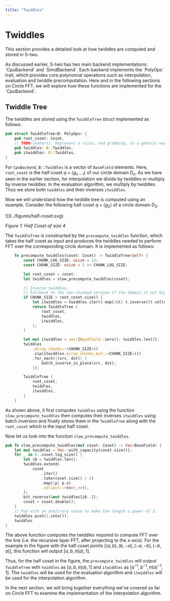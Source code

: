 ```yaml
---
title: "Twiddles"
---
```


# Twiddles

This section provides a detailed look at how twiddles are computed and stored in S-two.

<Callout type="info">
As discussed earlier, S-two has two main backend implementations: `CpuBackend` and `SimdBackend`. Each backend implements the `PolyOps` trait, which provides core polynomial operations such as interpolation, evaluation and twiddle precomputation. Here and in the following sections on Circle FFT, we will explore how these functions are implemented for the `CpuBackend`.
</Callout>

## Twiddle Tree

The twiddles are stored using the `TwiddleTree` struct implemented as follows:

```rust
pub struct TwiddleTree<B: PolyOps> {
    pub root_coset: Coset,
    // TODO(shahars): Represent a slice, and grabbing, in a generic way
    pub twiddles: B::Twiddles,
    pub itwiddles: B::Twiddles,
}
```

For `CpuBackend`, `B::Twiddles` is a vector of `BaseField` elements. Here, `root_coset` is the half coset $q + \langle g_{n-1} \rangle$ of our circle domain $D_n$. As we have seen in the earlier section, for interpolation we divide by twiddles or multiply by inverse twiddles. In the evaluation algorithm, we multiply by twiddles. Thus we store both `twiddles` and their inverses `itwiddles`.

Now we will understand how the twiddle tree is computed using an example. Consider the following half coset $q + \langle g_2 \rangle$ of a circle domain $D_3$.

<div style={{ textAlign: 'center' }}>
    ![](../figures/half-coset.svg)

*Figure 1: Half Coset of size 4*
</div>

The `TwiddleTree` is constructed by the `precompute_twiddles` function, which takes the half coset as input and produces the twiddles needed to perform FFT over the corresponding circle domain. It is implemented as follows:

```rust
    fn precompute_twiddles(coset: Coset) -> TwiddleTree<Self> {
        const CHUNK_LOG_SIZE: usize = 12;
        const CHUNK_SIZE: usize = 1 << CHUNK_LOG_SIZE;

        let root_coset = coset;
        let twiddles = slow_precompute_twiddles(coset);

        // Inverse twiddles.
        // Fallback to the non-chunked version if the domain is not big enough.
        if CHUNK_SIZE > root_coset.size() {
            let itwiddles = twiddles.iter().map(|&t| t.inverse()).collect();
            return TwiddleTree {
                root_coset,
                twiddles,
                itwiddles,
            };
        }

        let mut itwiddles = vec![BaseField::zero(); twiddles.len()];
        twiddles
            .array_chunks::<CHUNK_SIZE>()
            .zip(itwiddles.array_chunks_mut::<CHUNK_SIZE>())
            .for_each(|(src, dst)| {
                batch_inverse_in_place(src, dst);
            });

        TwiddleTree {
            root_coset,
            twiddles,
            itwiddles,
        }
    }
```
As shown above, it first computes `twiddles` using the function `slow_precompute_twiddles` then computes their inverses `itwiddles` using batch inversion and finally stores them in the `TwiddleTree` along with the `root_coset` which is the input half coset.

Now let us look into the function `slow_precompute_twiddles`.

```rust
pub fn slow_precompute_twiddles(mut coset: Coset) -> Vec<BaseField> {
    let mut twiddles = Vec::with_capacity(coset.size());
    for _ in 0..coset.log_size() {
        let i0 = twiddles.len();
        twiddles.extend(
            coset
                .iter()
                .take(coset.size() / 2)
                .map(|p| p.x)
                .collect::<Vec<_>>(),
        );
        bit_reverse(&mut twiddles[i0..]);
        coset = coset.double();
    }
    // Pad with an arbitrary value to make the length a power of 2.
    twiddles.push(1.into());
    twiddles
}
```

The above function computes the twiddles required to compute FFT over the line (i.e. the recursive layer FFT, after projecting to the $x$-axis). For the example in the figure with the half coset points $[(a, b), (b, -a), (-a, -b), (-b, a)]$, this function will output $[a, b, \pi(a), 1]$.

Thus, for the half coset in the figure, the `precompute_twiddles` will output `TwiddleTree` with `twiddles` as $[a, b, \pi(a), 1]$ and `itwiddles` as $[a^{-1}, b^{-1}, \pi(a)^{-1}, 1]$. The `twiddles` will be used for the evaluation algorithm and `itwiddles` will be used for the interpolation algorithm.

In the next section, we will bring together everything we've covered so far on Circle FFT to examine the implementation of the interpolation algorithm.
